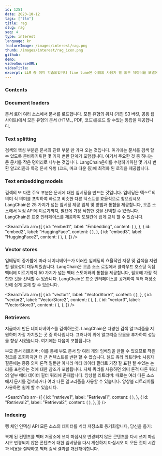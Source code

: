 ```yaml
---
id: 1251
date: 2023-10-12
tags: ["llm"]
title: rag
slug: rag
seq: 4
type: interest
language: kr
featureImage: /images/interest/rag.png
thumb: /images/interest/rag_icon.png
github:
demo:
videoSourceURL:
videoTitle:
excerpt: LLM 중 이미 학습되었거나 fine tune된 이외의 사용자 별 외부 데이터를 모델에 통합하여 사용하는것을 말한다.
---
```


### Contents

### Document loaders

문서 로더 여러 소스에서 문서를 로드합니다.
모든 유형의 위치 (개인 S3 버킷, 공용 웹 사이트)에서 모든 유형의 문서 (HTML, PDF, 코드)를로드 할 수있는 통합을 제공합니다.

<SearchShow
  id="rag_loader"
  script="cat ~/ipykernel/rag_textsplit2.py"
  script1="~/script/condaremote.sh rag_textsplit2.py"
/>

### Text splitting

검색의 핵심 부분은 문서의 관련 부분 만 가져 오는 것입니다. 여기에는 문서를 검색 할 수 있도록 준비하기위한 몇 가지 변환 단계가 포함됩니다. 여기서 주요한 것 중 하나는 큰 문서를 작은 덩어리로 나누는 것입니다. LangChain은이를 수행하기위한 몇 가지 변환 알고리즘과 특정 문서 유형 (코드, 마크 다운 등)에 최적화 된 로직을 제공합니다.

### Text embedding models

검색의 또 다른 주요 부분은 문서에 대한 임베딩을 만드는 것입니다. 임베딩은 텍스트의 의미 적 의미를 포착하여 빠르고 비슷한 다른 텍스트를 효율적으로 찾으십시오. LangChain은 25 가지가 넘는 임베딩 제공 업체 및 방법과 통합을 제공합니다, 오픈 소스에서 독점 API에 이르기까지, 필요에 가장 적합한 것을 선택할 수 있습니다. LangChain은 표준 인터페이스를 제공하여 모델간에 쉽게 교체 할 수 있습니다.

<SearchTab
  arr={[
    {
      id: "embed1",
      label: "Embedding",
      content: (
        <SearchShow
          id="rag_embedding1"
          script="cat ~/ipykernel/rag_embedding.py"
          script1="~/script/condaremote.sh rag_embedding.py"
        />
      ),
    },
    {
      id: "embed2",
      label: "HuggingFace",
      content: (
        <SearchShow
          id="rag_embedding2"
          script="cat ~/ipykernel/rag_embedding_hf1.py"
          script1="~/script/condaremote.sh rag_embedding_hf1.py"
        />
      ),
    },
    {
      id: "embed3",
      label: "HuggingFace2",
      content: (
        <SearchShow
          id="rag_embedding2"
          script="cat ~/ipykernel/rag_embedding_hf2.py"
          script1="~/script/condaremote.sh rag_embedding_hf2.py"
        />
      ),
    },
  ]}
/>
### Vector stores

임베딩이 증가함에 따라 데이터베이스가 이러한 임베딩의 효율적인 저장 및 검색을 지원할 필요성이 대두되었습니다.
LangChain은 오픈 소스 로컬에서 클라우드 호스팅 독점 벡터에 이르기까지 50 가지가 넘는 벡터 스토어와의 통합을 제공합니다,
필요에 가장 적합한 것을 선택할 수 있습니다. LangChain은 표준 인터페이스를 공개하여 벡터 저장소간에 쉽게 교체 할 수 있습니다.

<SearchTab
  arr={[
    {
      id: "vector1",
      label: "VectorStore1",
      content: (
        <SearchShow
          id="rag_vector1"
          script="cat ~/ipykernel/rag_vectorstore1.py"
          script1="~/script/condaremote.sh rag_vectorstore1.py"
        />
      ),
    },
    {
      id: "vector2",
      label: "VectorStore2",
      content: (
        <SearchShow
          id="rag_vector2"
          script="cat ~/ipykernel/rag_vectorstore2.py"
          script1="~/script/condaremote.sh rag_vectorstore2.py"
        />
      ),
    },
    {
      id: "vector3",
      label: "VectorStore3",
      content: (
        <SearchShow
          id="rag_vector3"
          script="cat ~/ipykernel/rag_vectorstore3.py"
          script1="~/script/condaremote.sh rag_vectorstore3.py"
        />
      ),
    },
  ]}
/>
### Retrievers

지금까지 만든 데이터베이스를 검색하는것. LangChain은 다양한 검색 알고리즘을 지원하며 가장 가치있는 곳 중 하나입니다.
그러나이 위에 알고리즘 모음을 추가하여 성능을 향상 시켰습니다. 여기에는 다음이 포함됩니다:

부모 문서 리트리버: 이를 통해 부모 문서 당 여러 개의 임베딩을 만들 수 있으므로 작은 청크를 조회하지만 더 큰 컨텍스트를 반환 할 수 있습니다.
셀프 쿼리 리트리버: 사용자 질문에는 종종 의미 론적 일뿐만 아니라 메타 데이터 필터로 가장 잘 표현 될 수있는 논리를 표현하는 것에 대한 참조가 포함됩니다. 자체 쿼리를 사용하면 의미 론적 다른 쿼리의 일부 메타 데이터 필터 쿼리에 존재합니다.
앙상블 리트리버: 때로는 여러 다른 소스에서 문서를 검색하거나 여러 다른 알고리즘을 사용할 수 있습니다. 앙상블 리트리버를 사용하면 쉽게 할 수 있습니다.

<SearchTab
  arr={[
    {
      id: "retrieve1",
      label: "Retrieval1",
      content: (
        <SearchShow
          id="rag_retrieval1"
          script="cat ~/ipykernel/rag_retrieval.py"
          script1="~/script/condaremote.sh rag_retrieval.py"
        />
      ),
    },
    {
      id: "Retrieval2",
      label: "Retrieval2",
      content: (
        <SearchShow
          id="rag_retrieval2"
          script="cat ~/ipykernel/rag_retrieval2.py"
          script1="~/script/condaremote.sh rag_retrieval2.py"
        />
      ),
    },
  ]}
/>
### Indexing

랭 체인 인덱싱 API 모든 소스의 데이터를 벡터 저장소로 동기화합니다, 당신을 돕기:

복제 된 컨텐츠를 벡터 저장소에 쓰지 마십시오
변경되지 않은 콘텐츠를 다시 쓰지 마십시오
변경되지 않은 콘텐츠에 대한 임베딩을 다시 계산하지 마십시오
이 모든 것이 시간과 비용을 절약하고 벡터 검색 결과를 개선해야합니다.
